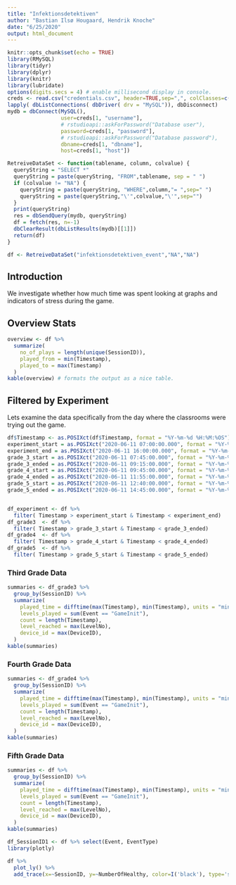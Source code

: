 ```yaml
---
title: "Infektionsdetektiven"
author: "Bastian Ilsø Hougaard, Hendrik Knoche"
date: "6/25/2020"
output: html_document
---
```


```r
knitr::opts_chunk$set(echo = TRUE)
library(RMySQL)
library(tidyr)
library(dplyr)
library(knitr)
library(lubridate)
options(digits.secs = 4) # enable millisecond display in console.
creds <- read.csv("credentials.csv", header=TRUE,sep=",", colClasses=c("character","character","character","character"))
lapply( dbListConnections( dbDriver( drv = "MySQL")), dbDisconnect)
mydb = dbConnect(MySQL(),
                 user=creds[1, "username"],
                 # rstudioapi::askForPassword("Database user"),
                 password=creds[1, "password"],
                 # rstudioapi::askForPassword("Database password"),
                 dbname=creds[1, "dbname"],
                 host=creds[1, "host"])

RetreiveDataSet <- function(tablename, column, colvalue) {
  queryString = "SELECT *"
  queryString = paste(queryString, "FROM",tablename, sep = " ")
  if (colvalue != "NA") {
    queryString = paste(queryString, "WHERE",column,"= ",sep=" ")
    queryString = paste(queryString,"\'",colvalue,"\'",sep="")
  }
  print(queryString)
  res = dbSendQuery(mydb, queryString)
  df = fetch(res, n=-1)
  dbClearResult(dbListResults(mydb)[[1]])
  return(df)
}

df <- RetreiveDataSet("infektionsdetektiven_event","NA","NA")
```

## Introduction

We investigate whether how much time was spent looking at graphs and indicators of stress during the game.

## Overview Stats


```r
overview <- df %>%
  summarize(
    no_of_plays = length(unique(SessionID)),
    played_from = min(Timestamp),
    played_to = max(Timestamp)
  )
kable(overview) # formats the output as a nice table.
```

## Filtered by Experiment
Lets examine the data specifically from the day where the classrooms were trying out the game.


```r
df$Timestamp <- as.POSIXct(df$Timestamp, format = "%Y-%m-%d %H:%M:%OS")
experiment_start = as.POSIXct("2020-06-11 07:00:00.000", format = "%Y-%m-%d %H:%M:%OS")
experiment_end = as.POSIXct("2020-06-11 16:00:00.000", format = "%Y-%m-%d %H:%M:%OS")
grade_3_start = as.POSIXct("2020-06-11 07:45:00.000", format = "%Y-%m-%d %H:%M:%OS")
grade_3_ended = as.POSIXct("2020-06-11 09:15:00.000", format = "%Y-%m-%d %H:%M:%OS")
grade_4_start = as.POSIXct("2020-06-11 09:45:00.000", format = "%Y-%m-%d %H:%M:%OS")
grade_4_ended = as.POSIXct("2020-06-11 11:55:00.000", format = "%Y-%m-%d %H:%M:%OS")
grade_5_start = as.POSIXct("2020-06-11 12:40:00.000", format = "%Y-%m-%d %H:%M:%OS")
grade_5_ended = as.POSIXct("2020-06-11 14:45:00.000", format = "%Y-%m-%d %H:%M:%OS")


df_experiment <- df %>%
  filter( Timestamp > experiment_start & Timestamp < experiment_end)
df_grade3  <- df %>%
  filter( Timestamp > grade_3_start & Timestamp < grade_3_ended)
df_grade4  <- df %>%
  filter( Timestamp > grade_4_start & Timestamp < grade_4_ended)
df_grade5  <- df %>%
  filter( Timestamp > grade_5_start & Timestamp < grade_5_ended)
```

### Third Grade Data

``` r
summaries <- df_grade3 %>%
  group_by(SessionID) %>%
  summarize(
    played_time = difftime(max(Timestamp), min(Timestamp), units = "min"),
    levels_played = sum(Event == "GameInit"),
    count = length(Timestamp),
    level_reached = max(LevelNo),
    device_id = max(DeviceID),
  )
kable(summaries)
```

### Fourth Grade Data

``` r
summaries <- df_grade4 %>%
  group_by(SessionID) %>%
  summarize(
    played_time = difftime(max(Timestamp), min(Timestamp), units = "min"),
    levels_played = sum(Event == "GameInit"),
    count = length(Timestamp),
    level_reached = max(LevelNo),
    device_id = max(DeviceID),
  )
kable(summaries)
```

### Fifth Grade Data

``` r
summaries <- df %>%
  group_by(SessionID) %>%
  summarize(
    played_time = difftime(max(Timestamp), min(Timestamp), units = "min"),
    levels_played = sum(Event == "GameInit"),
    count = length(Timestamp),
    level_reached = max(LevelNo),
    device_id = max(DeviceID),
  )
kable(summaries)
```

``` r

df_SessionID1 <- df %>% select(Event, EventType)
library(plotly)

df %>%
  plot_ly() %>%
  add_trace(x=~SessionID, y=~NumberOfHealthy, color=I('black'), type='scatter', mode='markers')


```